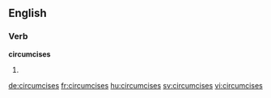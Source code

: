 
==English==

===Verb===
'''circumcises'''

# {{en-third-person singular of|circumcise}}

[[de:circumcises]]
[[fr:circumcises]]
[[hu:circumcises]]
[[sv:circumcises]]
[[vi:circumcises]]